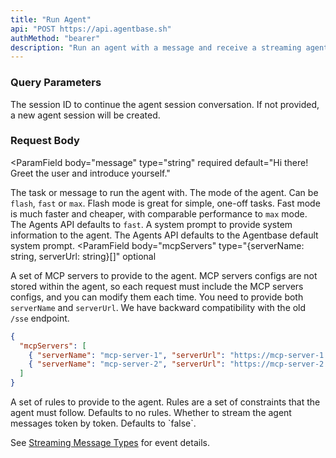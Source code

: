 ```yaml
---
title: "Run Agent"
api: "POST https://api.agentbase.sh"
authMethod: "bearer"
description: "Run an agent with a message and receive a streaming agent response."
---
```


### Query Parameters

<ParamField query="session" type="string" optional>
  The session ID to continue the agent session conversation. If not provided, a
  new agent session will be created.
</ParamField>

### Request Body

<ParamField
  body="message"
  type="string"
  required
  default="Hi there! Greet the user and introduce yourself."
>
  The task or message to run the agent with.
</ParamField>
<ParamField body="mode" type="string" optional default="fast">
  The mode of the agent. Can be `flash`, `fast` or `max`. Flash mode is great
  for simple, one-off tasks. Fast mode is much faster and cheaper, with
  comparable performance to `max` mode. The Agents API defaults to `fast`.
</ParamField>
<ParamField body="system" type="string" optional>
  A system prompt to provide system information to the agent. The Agents API
  defaults to the Agentbase default system prompt.
</ParamField>
<ParamField
  body="mcpServers"
  type="{serverName: string, serverUrl: string}[]"
  optional
>
  A set of MCP servers to provide to the agent. MCP servers configs are not
  stored within the agent, so each request must include the MCP servers configs,
  and you can modify them each time. You need to provide both `serverName` and
  `serverUrl`. We have backward compatibility with the old `/sse` endpoint.
  ```json
  {
    "mcpServers": [
      { "serverName": "mcp-server-1", "serverUrl": "https://mcp-server-1.com/mcp" },
      { "serverName": "mcp-server-2", "serverUrl": "https://mcp-server-2.com/mcp" }
    ]
  }
  ```
</ParamField>
<ParamField body="rules" type="string[]" optional>
  A set of rules to provide to the agent. Rules are a set of constraints that
  the agent must follow. Defaults to no rules.
</ParamField>
<ParamField body="streaming" type="boolean" optional>
  Whether to stream the agent messages token by token. Defaults to `false`.
</ParamField>

See [Streaming Message Types](/api/message-events) for event details.
